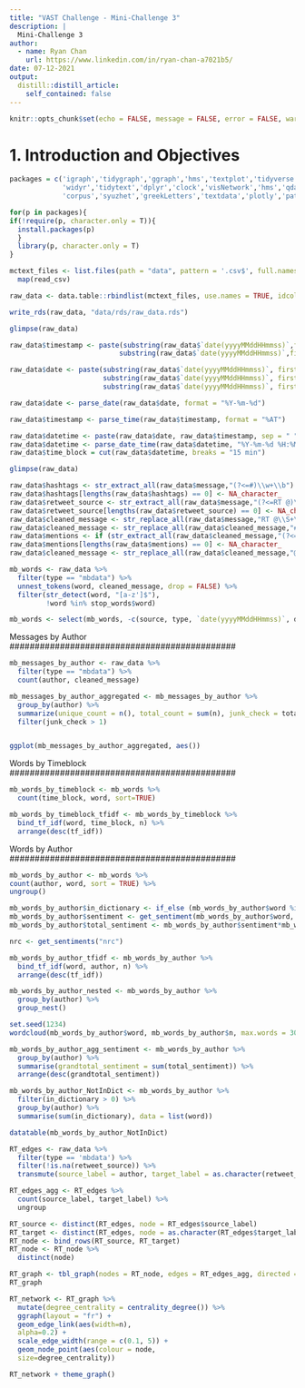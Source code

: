 ```yaml
---
title: "VAST Challenge - Mini-Challenge 3"
description: |
  Mini-Challenge 3
author:
  - name: Ryan Chan
    url: https://www.linkedin.com/in/ryan-chan-a7021b5/
date: 07-12-2021
output:
  distill::distill_article:
    self_contained: false
---
```



```r
knitr::opts_chunk$set(echo = FALSE, message = FALSE, error = FALSE, warning = FALSE, fig.retina = 3)
```


# 1. Introduction and Objectives


```r

packages = c('igraph','tidygraph','ggraph','hms','textplot','tidyverse','lubridate','ggwordcloud','DT','wordcloud',
             'widyr','tidytext','dplyr','clock','visNetwork','hms','qdapDictionaries',
             'corpus','syuzhet','greekLetters','textdata','plotly','patchwork')

for(p in packages){
if(!require(p, character.only = T)){
  install.packages(p)
  }
  library(p, character.only = T)
}


```



```r

mctext_files <- list.files(path = "data", pattern = '.csv$', full.names = TRUE) %>% 
  map(read_csv)

raw_data <- data.table::rbindlist(mctext_files, use.names = TRUE, idcol = "source")

write_rds(raw_data, "data/rds/raw_data.rds")

glimpse(raw_data)

```



```r


raw_data$timestamp <- paste(substring(raw_data$`date(yyyyMMddHHmmss)`,first = 9, last = 10),
                           substring(raw_data$`date(yyyyMMddHHmmss)`,first = 11, last = 12),sep=":")

raw_data$date <- paste(substring(raw_data$`date(yyyyMMddHHmmss)`, first = 1, last = 4),
                       substring(raw_data$`date(yyyyMMddHHmmss)`, first = 5, last = 6),
                       substring(raw_data$`date(yyyyMMddHHmmss)`, first = 7, last = 8),sep = "-")

raw_data$date <- parse_date(raw_data$date, format = "%Y-%m-%d")

raw_data$timestamp <- parse_time(raw_data$timestamp, format = "%AT")

raw_data$datetime <- paste(raw_data$date, raw_data$timestamp, sep = " ")
raw_data$datetime <- parse_date_time(raw_data$datetime, "%Y-%m-%d %H:%M:%S")
raw_data$time_block = cut(raw_data$datetime, breaks = "15 min")

glimpse(raw_data)

```



```r

raw_data$hashtags <- str_extract_all(raw_data$message,"(?<=#)\\w+\\b")
raw_data$hashtags[lengths(raw_data$hashtags) == 0] <- NA_character_
raw_data$retweet_source <- str_extract_all(raw_data$message,"(?<=RT @)\\S+\\b")
raw_data$retweet_source[lengths(raw_data$retweet_source) == 0] <- NA_character_
raw_data$cleaned_message <- str_replace_all(raw_data$message,"RT @\\S+\\s*\\b","")
raw_data$cleaned_message <- str_replace_all(raw_data$cleaned_message,"#\\w+\\s*\\b","")
raw_data$mentions <- if (str_extract_all(raw_data$cleaned_message,"(?<=@)\\S+\\b") %in% raw_data$author) {str_extract_all(raw_data$cleaned_message,"(?<=@)\\S+\\b")} else if (str_extract_all(raw_data$cleaned_message,"(?<=@)\\w+\\b") %in% raw_data$author) {str_extract_all(raw_data$cleaned_message,"(?<=@)\\w+\\b")}
raw_data$mentions[lengths(raw_data$mentions) == 0] <- NA_character_
raw_data$cleaned_message <- str_replace_all(raw_data$cleaned_message,"@\\S+\\s*\\b","")

```



```r

mb_words <- raw_data %>%
  filter(type == "mbdata") %>% 
  unnest_tokens(word, cleaned_message, drop = FALSE) %>%
  filter(str_detect(word, "[a-z']$"),
         !word %in% stop_words$word)

mb_words <- select(mb_words, -c(source, type, `date(yyyyMMddHHmmss)`, date, timestamp, message))

```

#############################################
Messages by Author
#############################################

```r

mb_messages_by_author <- raw_data %>% 
  filter(type == "mbdata") %>% 
  count(author, cleaned_message)

```



```r

mb_messages_by_author_aggregated <- mb_messages_by_author %>% 
  group_by(author) %>% 
  summarize(unique_count = n(), total_count = sum(n), junk_check = total_count/unique_count) %>% 
  filter(junk_check > 1)



```



```r

ggplot(mb_messages_by_author_aggregated, aes())

```


#############################################
Words by Timeblock
#############################################


```r

mb_words_by_timeblock <- mb_words %>% 
  count(time_block, word, sort=TRUE)

```



```r

mb_words_by_timeblock_tfidf <- mb_words_by_timeblock %>% 
  bind_tf_idf(word, time_block, n) %>%
  arrange(desc(tf_idf))

```

#############################################
Words by Author
#############################################

```r

mb_words_by_author <- mb_words %>%
count(author, word, sort = TRUE) %>%
ungroup()

```



```r

mb_words_by_author$in_dictionary <- if_else (mb_words_by_author$word %in% GradyAugmented,0,1)
mb_words_by_author$sentiment <- get_sentiment(mb_words_by_author$word, method = "syuzhet")
mb_words_by_author$total_sentiment <- mb_words_by_author$sentiment*mb_words_by_author$n

nrc <- get_sentiments("nrc")


```



```r

mb_words_by_author_tfidf <- mb_words_by_author %>% 
  bind_tf_idf(word, author, n) %>%
  arrange(desc(tf_idf))

```



```r

mb_words_by_author_nested <- mb_words_by_author %>% 
  group_by(author) %>% 
  group_nest()

```



```r

set.seed(1234)
wordcloud(mb_words_by_author$word, mb_words_by_author$n, max.words = 300)

```



```r

mb_words_by_author_agg_sentiment <- mb_words_by_author %>% 
  group_by(author) %>% 
  summarise(grandtotal_sentiment = sum(total_sentiment)) %>% 
  arrange(desc(grandtotal_sentiment))

```




```r

mb_words_by_author_NotInDict <- mb_words_by_author %>%
  filter(in_dictionary > 0) %>% 
  group_by(author) %>% 
  summarise(sum(in_dictionary), data = list(word))

```



```r

datatable(mb_words_by_author_NotInDict)

```




```r

RT_edges <- raw_data %>% 
  filter(type == 'mbdata') %>% 
  filter(!is.na(retweet_source)) %>% 
  transmute(source_label = author, target_label = as.character(retweet_source))

```



```r

RT_edges_agg <- RT_edges %>% 
  count(source_label, target_label) %>% 
  ungroup

```



```r

RT_source <- distinct(RT_edges, node = RT_edges$source_label)
RT_target <- distinct(RT_edges, node = as.character(RT_edges$target_label))
RT_node <- bind_rows(RT_source, RT_target)
RT_node <- RT_node %>% 
  distinct(node)

```



```r

RT_graph <- tbl_graph(nodes = RT_node, edges = RT_edges_agg, directed = TRUE)
RT_graph

```



```r

RT_network <- RT_graph %>% 
  mutate(degree_centrality = centrality_degree()) %>%
  ggraph(layout = "fr") +
  geom_edge_link(aes(width=n),
  alpha=0.2) +
  scale_edge_width(range = c(0.1, 5)) +
  geom_node_point(aes(colour = node,
  size=degree_centrality))

RT_network + theme_graph()

```



```r

```



```r



```



```r



```



```r



```



```r



```



```r



```



```r



```



```r



```



```r



```



```r



```



```r



```



```r



```



```r



```



```r



```



```r



```



```r



```



```r



```



```r



```



```r



```



```r



```



```r



```



```r



```



```r



```



```r



```



```r



```



```r



```



```r



```



```r



```



```r



```



```r



```



```r



```



```r



```



```r



```



```r



```



```r



```



```r



```



```r



```



```r



```



```r



```